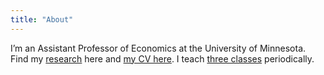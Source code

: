 ```yaml
---
title: "About"
---
```


I'm an Assistant Professor of Economics at the University of Minnesota. Find my [research](research.qmd) here and [my CV here](Mullins_CV.pdf). I teach [three classes](teaching.qmd) periodically.
